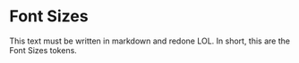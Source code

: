 
<Meta title="Tokes/Font Sizes" />

# Font Sizes

This text must be written in markdown and redone LOL. In short, this are the Font Sizes tokens.

